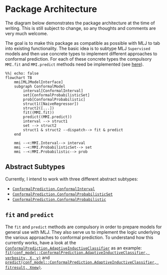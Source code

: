 # Package Architecture

The diagram below demonstrates the package architecture at the time of writing. This is still subject to change, so any thoughts and comments are very much welcome. 

The goal is to make this package as compatible as possible with MLJ to tab into existing functionality. The basic idea is to subtype MLJ `Supervised` models and then use concrete types to implement different approaches to conformal prediction. For each of these concrete types the compulsory `MMI.fit` and `MMI.predict` methods need be implemented (see [here](https://alan-turing-institute.github.io/MLJ.jl/v0.18/adding_models_for_general_use/#Supervised-models)). 

```mermaid
%%| echo: false
flowchart TB
    mmi[MLJModelInterface]
    subgraph ConformalModel 
        interval[ConformalInterval]
        set[ConformalProbabilisticSet]
        prob[ConformalProbabilistic]
        struct1([NaiveRegressor])
        struct2([...])
        fit((MMI.fit))
        predict((MMI.predict))
        interval --> struct1
        set --> struct2
        struct1 & struct2 --dispatch--> fit & predict
    end
    
    mmi --<:MMI.Interval--> interval
    mmi --<:MMI.ProbabilisticSet--> set
    mmi --<:MMI.Probabilistic--> prob
```

## Abstract Subtypes

Currently, I intend to work with three different abstract subtypes: 

- [`ConformalPrediction.ConformalInterval`](@ref)
- [`ConformalPrediction.ConformalProbabilisticSet`](@ref)
- [`ConformalPrediction.ConformalProbabilistic`](@ref)

## `fit` and `predict`

The `fit` and `predict` methods are compulsory in order to prepare models for general use with MLJ. They also serve us to implement the logic underlying the various approaches to conformal prediction. To understand how this currently works, have a look at the [`ConformalPrediction.AdaptiveInductiveClassifier`](@ref) as an example: [`fit(conf_model::ConformalPrediction.AdaptiveInductiveClassifier, verbosity, X, y)`](@ref) and [`predict(conf_model::ConformalPrediction.AdaptiveInductiveClassifier, fitresult, Xnew)`](@ref).